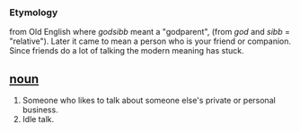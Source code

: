 === Etymology ===
from Old English where ''godsibb'' meant a "godparent", (from ''god'' and ''sibb'' = "relative"). Later it came to mean a person who is your
friend or companion. Since friends do a lot of talking the modern meaning has stuck.

== [[noun]] ==
#Someone who likes to talk about someone else's private or personal business.
#Idle talk.